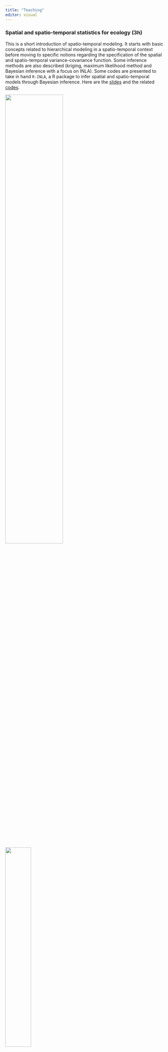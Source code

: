 ```yaml
---
title: "Teaching"
editor: visual
---
```


### Spatial and spatio-temporal statistics for ecology (3h)

This is a short introduction of spatio-temporal modeling. It starts with basic concepts related to hierarchical modeling in a spatio-temporal context before moving to specific notions regarding the specification of the spatial and spatio-temporal variance-covariance function. Some inference methods are also described (kriging, maximum likelihood method and Bayesian inference with a focus on INLA). Some codes are presented to take in hand `R-INLA`, a R package to infer spatial and spatio-temporal models through Bayesian inference. Here are the <a href=ressource/pdf/cours_td_stats_st_2022.pdf>slides</a> and the related <a href=ressource/pdf/cours_td_stats_st_2022/>codes</a>.

::: {layout-nrow="1" layout-valign="center"}
![](ressource/images/teaching/dag_ssm.png){width="60%"}

![](ressource/images/teaching/co2.PNG){width="40%"}

![](ressource/images/teaching/semivariogram.png){width="60%"}
:::

<br>

These slides are mainly based on:

-   Wikle, C. K., Zammit-Mangion, A., & Cressie, N. Spatio-temporal Statistics with R. Chapman and Hall/CRC, 2019. <a href=https://spacetimewithr.org/>link</a>

-   Krainski, Elias, et al. Advanced spatial modeling with stochastic partial differential equations using R and INLA. Chapman and Hall/CRC, 2018. <a href=https://becarioprecario.bitbucket.io/spde-gitbook/>link</a>

-   Cressie, Noel, and Christopher K. Wikle. Statistics for spatio-temporal data. John Wiley & Sons, 2015.

-   a workshop provided by Thomas Opitz and Denis Allard at Rochebrune. <a href=https://www6.inrae.fr/mia-paris/Seminaires/Workshop/>link</a>

<br>

### Workshop on R-INLA (1h)

This is a short introduction to the `R-INLA` tool, a R package to infer spatial and spatio-temporal models through Bayesian inference. It first describes the global structure of the models implemented in `R-INLA`. Second, it introduces the SPDE approach and the Integrated Nested Laplace Approximation two methods implemented in `R-INLA` to ease the computation burden related to spatial and spatio-temporal model inference. Here are the <a href=ressource/pdf/td_halieut_inla_2022.pdf>slides</a> and the related <a href=ressource/codes/td_halieut_inla/>codes</a>.

::: {layout-nrow="1" layout-valign="center"}
![](ressource/images/teaching/inla.png){width="60%"}

![](ressource/images/teaching/mesh.PNG){width="60%"}

![](ressource/images/teaching/pred.PNG){width="60%"}
:::

<br>

These slides are mainly based on:

-   Krainski, Elias, et al. Advanced spatial modeling with stochastic partial differential equations using R and INLA. Chapman and Hall/CRC, 2018. <a href=https://becarioprecario.bitbucket.io/spde-gitbook/>link</a>

-   a workshop provided by Thomas Opitz and Denis Allard at Rochebrune. <a href=https://www6.inrae.fr/mia-paris/Seminaires/Workshop/>link</a>

<br>
